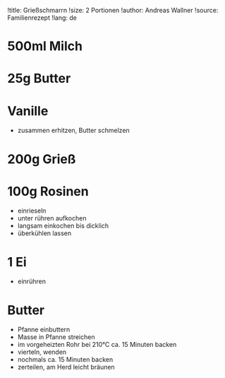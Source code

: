 !title: Grießschmarrn
!size: 2 Portionen
!author: Andreas Wallner
!source: Familienrezept
!lang: de

# 500ml Milch
# 25g Butter
# Vanille
* zusammen erhitzen, Butter schmelzen

# 200g Grieß
# 100g Rosinen
* einrieseln
* unter rühren aufkochen
* langsam einkochen bis dicklich
* überkühlen lassen

# 1 Ei
* einrühren

# Butter
* Pfanne einbuttern
* Masse in Pfanne streichen
* im vorgeheizten Rohr bei 210°C ca. 15 Minuten backen
* vierteln, wenden
* nochmals ca. 15 Minuten backen
* zerteilen, am Herd leicht bräunen
